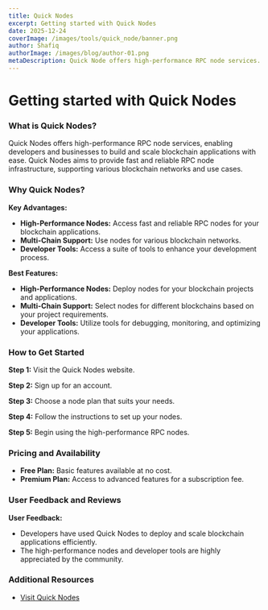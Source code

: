 ```yaml
---
title: Quick Nodes
excerpt: Getting started with Quick Nodes
date: 2025-12-24
coverImage: /images/tools/quick_node/banner.png
author: Shafiq
authorImage: /images/blog/author-01.png
metaDescription: Quick Node offers high-performance RPC node services. Learn what it is & get started with it today. Find Dexscreener, Solana Explorer and other tools today.
---
```


# Getting started with Quick Nodes

### What is Quick Nodes?

Quick Nodes offers high-performance RPC node services, enabling developers and businesses to build and scale blockchain applications with ease. Quick Nodes aims to provide fast and reliable RPC node infrastructure, supporting various blockchain networks and use cases.

### Why Quick Nodes?

**Key Advantages:**
- **High-Performance Nodes:** Access fast and reliable RPC nodes for your blockchain applications.
- **Multi-Chain Support:** Use nodes for various blockchain networks.
- **Developer Tools:** Access a suite of tools to enhance your development process.

**Best Features:**
- **High-Performance Nodes:** Deploy nodes for your blockchain projects and applications.
- **Multi-Chain Support:** Select nodes for different blockchains based on your project requirements.
- **Developer Tools:** Utilize tools for debugging, monitoring, and optimizing your applications.

### How to Get Started

**Step 1:** Visit the Quick Nodes website.

**Step 2:** Sign up for an account.

**Step 3:** Choose a node plan that suits your needs.

**Step 4:** Follow the instructions to set up your nodes.

**Step 5:** Begin using the high-performance RPC nodes.

### Pricing and Availability

- **Free Plan:** Basic features available at no cost.
- **Premium Plan:** Access to advanced features for a subscription fee.

### User Feedback and Reviews

**User Feedback:**
- Developers have used Quick Nodes to deploy and scale blockchain applications efficiently.
- The high-performance nodes and developer tools are highly appreciated by the community.

### Additional Resources

- [Visit Quick Nodes](https://quicknodes.io)
